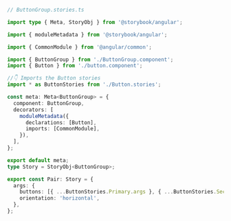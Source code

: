 ```ts
// ButtonGroup.stories.ts

import type { Meta, StoryObj } from '@storybook/angular';

import { moduleMetadata } from '@storybook/angular';

import { CommonModule } from '@angular/common';

import { ButtonGroup } from './ButtonGroup.component';
import { Button } from './button.component';

//👇 Imports the Button stories
import * as ButtonStories from './Button.stories';

const meta: Meta<ButtonGroup> = {
  component: ButtonGroup,
  decorators: [
    moduleMetadata({
      declarations: [Button],
      imports: [CommonModule],
    }),
  ],
};

export default meta;
type Story = StoryObj<ButtonGroup>;

export const Pair: Story = {
  args: {
    buttons: [{ ...ButtonStories.Primary.args }, { ...ButtonStories.Secondary.args }],
    orientation: 'horizontal',
  },
};
```
